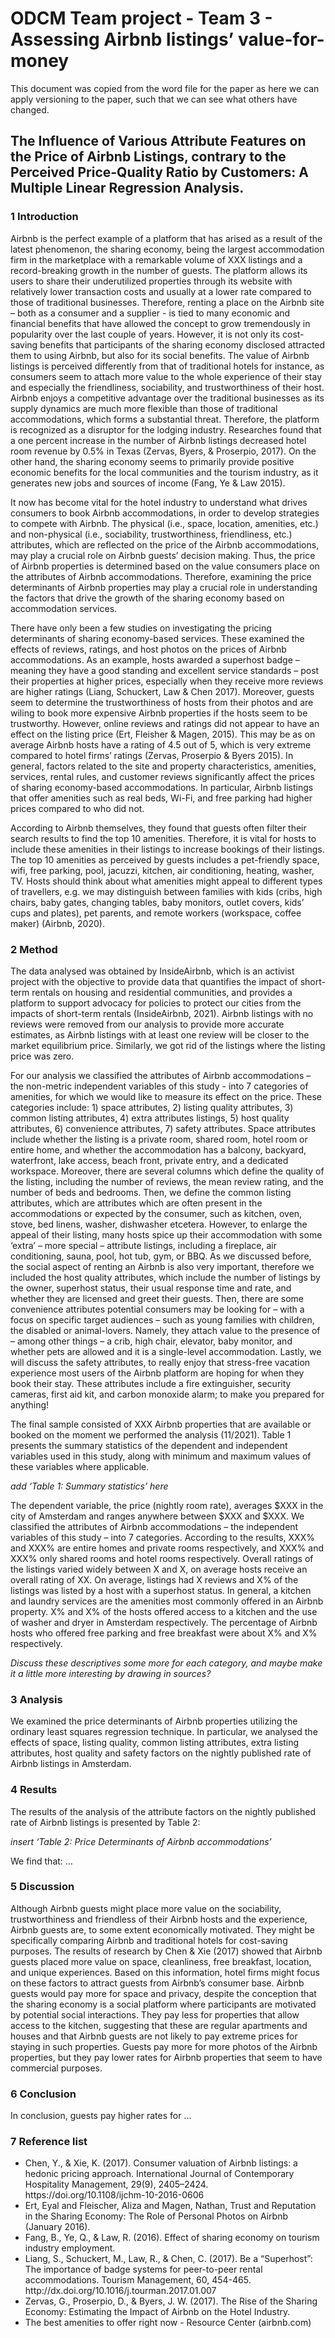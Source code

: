 # ODCM Team project - Team 3 - Assessing Airbnb listings' value-for-money 
This document was copied from the word file for the paper as here we can apply versioning to the paper, such that we can see what others have changed.


## The Influence of Various Attribute Features on the Price of Airbnb Listings, contrary to the Perceived Price-Quality Ratio by Customers: A Multiple Linear Regression Analysis. 

### 1 Introduction 

Airbnb is the perfect example of a platform that has arised as a result of the latest phenomenon, the sharing economy, being the largest accommodation firm in the marketplace with a remarkable volume of  XXX listings and a record-breaking growth in the number of guests. The platform allows its users to share their underutilized properties through its website with relatively lower transaction costs and usually at a lower rate compared to those of traditional businesses. Therefore, renting a place on the Airbnb site – both as a consumer and a supplier - is tied to many economic and financial benefits that have allowed the concept to grow tremendously in popularity over the last couple of years. However, it is not only its cost-saving benefits that participants of the sharing economy disclosed attracted them to using Airbnb, but also for its social benefits. The value of Airbnb listings is perceived differently from that of traditional hotels for instance, as consumers seem to attach more value to the whole experience of their stay and especially the friendliness, sociability, and trustworthiness of their host. Airbnb enjoys a competitive advantage over the traditional businesses as its supply dynamics are much more flexible than those of traditional accommodations, which forms a substantial threat. Therefore, the platform is recognized as a disruptor for the lodging industry. Researches found that a one percent increase in the number of Airbnb listings decreased hotel room revenue by 0.5% in Texas (Zervas, Byers, & Proserpio, 2017). On the other hand, the sharing economy seems to primarily provide positive economic benefits for the local communities and the tourism industry, as it generates new jobs and sources of income (Fang, Ye & Law 2015). 

It now has become vital for the hotel industry to understand what drives consumers to book Airbnb accommodations, in order to develop strategies to compete with Airbnb. The physical (i.e., space, location, amenities, etc.) and non-physical (i.e., sociability, trustworthiness, friendliness, etc.) attributes, which are reflected on the price of the Airbnb accommodations, may play a crucial role on Airbnb guests’ decision making. Thus, the price of Airbnb properties is determined based on the value consumers place on the attributes of Airbnb accommodations. Therefore, examining the price determinants of Airbnb properties may play a crucial role in understanding the factors that drive the growth of the sharing economy based on accommodation services. 

There have only been a few studies on investigating the pricing determinants of sharing economy-based services. These examined the effects of reviews, ratings, and host photos on the prices of Airbnb accommodations. As an example, hosts awarded a superhost badge – meaning they have a good standing and excellent service standards – post their properties at higher prices, especially when they receive more reviews are higher ratings (Liang, Schuckert, Law & Chen 2017). Moreover, guests seem to determine the trustworthiness of hosts from their photos and are wiling to book more expensive Airbnb properties if the hosts seem to be trustworthy. However, online reviews and ratings did not appear to have an effect on the listing price (Ert, Fleisher & Magen, 2015). This may be as on average Airbnb hosts have a rating of 4.5 out of 5, which is very extreme compared to hotel firms’ ratings (Zervas, Proserpio & Byers 2015). In general, factors related to the site and property characteristics, amenities, services, rental rules, and customer reviews significantly affect the prices of sharing economy-based accommodations. In particular, Airbnb listings that offer amenities such as real beds, Wi-Fi, and free parking had higher prices compared to who did not. 

According to Airbnb themselves, they found that guests often filter their search results to find the top 10 amenities. Therefore, it is vital for hosts to include these amenities in their listings to increase bookings of their listings. The top 10 amenities as perceived by guests includes a pet-friendly space, wifi, free parking, pool, jacuzzi, kitchen, air conditioning, heating, washer, TV. Hosts should think about what amenities might appeal to different types of travellers, e.g. we may distinguish between families with kids (cribs, high chairs, baby gates, changing tables, baby monitors, outlet covers, kids’ cups and plates), pet parents, and remote workers (workspace, coffee maker) (Airbnb, 2020). 

### 2 Method

The data analysed was obtained by InsideAirbnb, which is an activist project with the objective to provide data that quantifies the impact of short-term rentals on housing and residential communities, and provides a platform to support advocacy for policies to protect our cities from the impacts of short-term rentals (InsideAirbnb, 2021). Airbnb listings with no reviews were removed from our analysis to provide more accurate estimates, as Airbnb listings with at least one review will be closer to the market equilibrium price. Similarly, we got rid of the listings where the listing price was zero. 

For our analysis we classified the attributes of Airbnb accommodations – the non-metric independent variables of this study -  into 7 categories of amenities, for which we would like to measure its effect on the price. These categories include: 1) space attributes, 2) listing quality attributes, 3) common listing attributes, 4) extra attributes listings, 5) host quality attributes, 6) convenience attributes, 7) safety attributes. Space attributes include whether the listing is a private room, shared room, hotel room or entire home, and whether the accommodation has a balcony, backyard, waterfront, lake access, beach front, private entry, and a dedicated workspace. Moreover, there are several columns which define the quality of the listing, including the number of reviews, the mean review rating, and the number of beds and bedrooms. Then, we define the common listing attributes, which are attributes which are often present in the accommodations or expected by the consumer, such as kitchen, oven, stove, bed linens, washer, dishwasher etcetera. However, to enlarge the appeal of their listing, many hosts spice up their accommodation with some ‘extra’ – more special – attribute listings, including a fireplace, air conditioning, sauna, pool, hot tub, gym, or BBQ. As we discussed before, the social aspect of renting an Airbnb is also very important, therefore we included the host quality attributes, which include the number of listings by the owner, superhost status, their usual response time and rate, and whether they are licensed and greet their guests. Then, there are some convenience attributes potential consumers may be looking for – with a focus on specific target audiences – such as young families with children, the disabled or animal-lovers. Namely, they attach value to the presence of – among other things – a crib, high chair, elevator, baby monitor,  and whether pets are allowed and it is a single-level accommodation. Lastly, we will discuss the safety attributes, to really enjoy that stress-free vacation experience most users of the Airbnb platform are hoping for when they book their stay. These attributes include a fire extinguisher, security cameras, first aid kit, and carbon monoxide alarm; to make you prepared for anything! 

The final sample consisted of XXX Airbnb properties that are available or booked on the moment we performed the analysis (11/2021). Table 1 presents the summary statistics of the dependent and independent variables used in this study, along with minimum and maximum values of these variables where applicable. 

*add ‘Table 1: Summary statistics’ here*

The dependent variable, the price (nightly room rate), averages $XXX in the city of Amsterdam and ranges anywhere between $XXX and $XXX. We classified the attributes of Airbnb accommodations – the independent variables of this study – into 7 categories. According to the results, XXX% and XXX% are entire homes and private rooms respectively, and XXX% and XXX% only shared rooms and hotel rooms respectively. Overall ratings of the listings varied widely between X and X, on average hosts receive an overall rating of XX. On average, listings had X reviews and X% of the listings was listed by a host with a superhost status. In general, a kitchen and laundry services are the amenities most commonly offered in an Airbnb property. X% and X% of the hosts offered access to a kitchen and the use of washer and dryer in Amsterdam respectively. The percentage of Airbnb hosts who offered free parking and free breakfast were about X% and X% respectively. 

*Discuss these descriptives some more for each category, and maybe make it a little more interesting by drawing in sources?* 

### 3 Analysis

We examined the price determinants of Airbnb properties utilizing the ordinary least squares regression technique. In particular, we analysed the effects of space, listing quality, common listing attributes, extra listing attributes, host quality and safety factors on the nightly published rate of Airbnb listings in Amsterdam. 

### 4 Results

The results of the analysis of the attribute factors on the nightly published rate of Airbnb listings is presented by Table 2: 

*insert ‘Table 2: Price Determinants of Airbnb accommodations’ * 

We find that: …

### 5 Discussion

Although Airbnb guests might place more value on the sociability, trustworthiness and friendless of their Airbnb hosts and the experience, Airbnb guests are, to some extent economically motivated. They might be specifically comparing Airbnb and traditional hotels for cost-saving purposes. The results of research by Chen & Xie (2017) showed that Airbnb guests placed more value on space, cleanliness, free breakfast, location, and unique experiences. Based on this information, hotel firms might focus on these factors to attract guests from Airbnb’s consumer base. Airbnb guests would pay more for space and privacy, despite the conception that the sharing economy is a social platform where participants are motivated by potential social interactions. They pay less for properties that allow access to the kitchen, suggesting that these are regular apartments and houses and that Airbnb guests are not likely to pay extreme prices for staying in such properties. Guests pay more for more photos of the Airbnb properties, but they pay lower rates for Airbnb properties that seem to have commercial purposes. 

### 6 Conclusion

In conclusion, guests pay higher rates for ... 

### 7 Reference list

* Chen, Y., & Xie, K. (2017). Consumer valuation of Airbnb listings: a hedonic pricing approach. International Journal of Contemporary Hospitality Management, 29(9), 2405–2424. https://doi.org/10.1108/ijchm-10-2016-0606
* Ert, Eyal and Fleischer, Aliza and Magen, Nathan, Trust and Reputation in the Sharing Economy: The Role of Personal Photos on Airbnb (January 2016). 
* Fang, B., Ye, Q., & Law, R. (2016). Effect of sharing economy on tourism industry employment. 
* Liang, S., Schuckert, M., Law, R., & Chen, C. (2017). Be a “Superhost”: The importance of badge systems for peer-to-peer rental accommodations. Tourism Management, 60, 454-465. http://dx.doi.org/10.1016/j.tourman.2017.01.007
* Zervas, G., Proserpio, D., & Byers, J. W. (2017). The Rise of the Sharing Economy: Estimating the Impact of Airbnb on the Hotel Industry.  
* The best amenities to offer right now - Resource Center (airbnb.com)



















